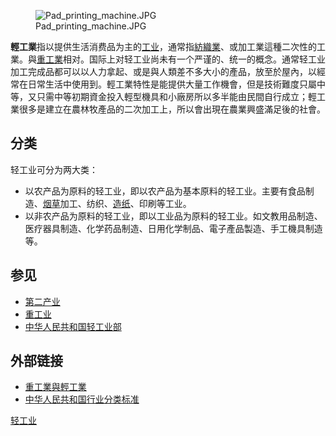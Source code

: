 [[File:Pad_printing_machine.JPG|thumb]]

'''輕工業'''指以提供生活消费品为主的[[工业|工业]]，通常指[[紡織業|紡織業]]、或加工業這種二次性的工業。與[[重工業|重工業]]相对。国际上对轻工业尚未有一个严谨的、统一的概念。通常轻工业加工完成品都可以以人力拿起、或是與人類差不多大小的產品，放至於屋內，以經常在日常生活中使用到。輕工業特性是能提供大量工作機會，但是技術難度只屬中等，又只需中等初期資金投入輕型機具和小廠房所以多半能由民間自行成立；輕工業很多是建立在農林牧產品的二次加工上，所以會出現在農業興盛滿足後的社會。

==分类==
轻工业可分为两大类：
*以农产品为原料的轻工业，即以农产品为基本原料的轻工业。主要有食品制造、[[烟草|烟草]]加工、纺织、[[造纸|造纸]]、印刷等工业。
*以非农产品为原料的轻工业，即以工业品为原料的轻工业。如文教用品制造、医疗器具制造、化学药品制造、日用化学制品、電子產品製造、手工機具制造等。

==参见==
*[[第二产业|第二产业]]
*[[重工业|重工业]]
*[[中华人民共和国轻工业部|中华人民共和国轻工业部]]

==外部链接==
*[http://ihouse.hkedcity.net/~hm1203/eco-activities/industry.htm 重工業與輕工業] {{Wayback|url=http://ihouse.hkedcity.net/~hm1203/eco-activities/industry.htm |date=20210108055836 }}
*[https://web.archive.org/web/20100224075126/http://www.stats.gov.cn/tjbz/hyflbz/ 中华人民共和国行业分类标准]

{{产业}}  
{{industry-stub}}

[[Category:轻工业|]]